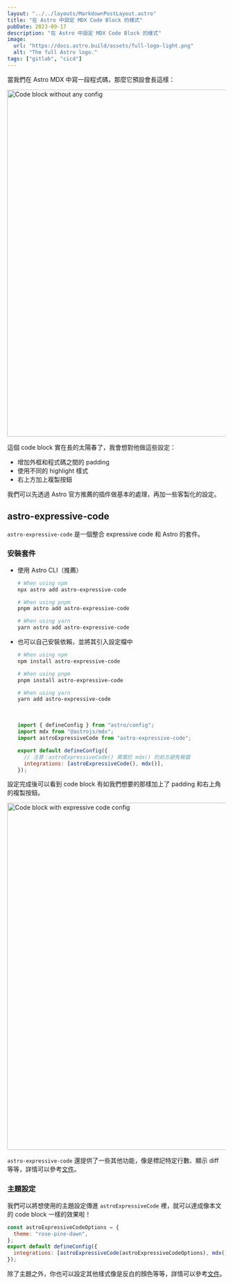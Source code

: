 ```yaml
---
layout: "../../layouts/MarkdownPostLayout.astro"
title: "在 Astro 中設定 MDX Code Block 的樣式"
pubDate: 2023-09-17
description: "在 Astro 中設定 MDX Code Block 的樣式"
image:
  url: "https://docs.astro.build/assets/full-logo-light.png"
  alt: "The full Astro logo."
tags: ["gitlab", "cicd"]
---
```



當我們在 Astro MDX 中寫一段程式碼，那麼它預設會長這樣：

<Image src={astroCodeBlock1} width="800" alt="Code block without any config" />

這個 code block 實在長的太陽春了，我會想對他做這些設定：

- 增加外框和程式碼之間的 padding
- 使用不同的 highlight 樣式
- 右上方加上複製按鈕

我們可以先透過 Astro 官方推薦的插件做基本的處理，再加一些客製化的設定。

## astro-expressive-code

`astro-expressive-code` 是一個整合 expressive code 和 Astro 的套件。

### 安裝套件

- 使用 Astro CLI（推薦）

  ```bash
  # When using npm
  npx astro add astro-expressive-code

  # When using pnpm
  pnpm astro add astro-expressive-code

  # When using yarn
  yarn astro add astro-expressive-code
  ```

- 也可以自己安裝依賴，並將其引入設定檔中

  ```bash
  # When using npm
  npm install astro-expressive-code

  # When using pnpm
  pnpm install astro-expressive-code

  # When using yarn
  yarn add astro-expressive-code
  ```

  <br />

  ```js title="astro.config.mjs"
  import { defineConfig } from "astro/config";
  import mdx from "@astrojs/mdx";
  import astroExpressiveCode from "astro-expressive-code";

  export default defineConfig({
    // 注意：astroExpressiveCode() 需置於 mdx() 的前方避免報錯
    integrations: [astroExpressiveCode(), mdx()],
  });
  ```

設定完成後可以看到 code block 有如我們想要的那樣加上了 padding 和右上角的複製按鈕。

<Image
  src={astroCodeBlock2}
  width="800"
  alt="Code block with expressive code config"
/>

`astro-expressive-code` 還提供了一些其他功能，像是標記特定行數、顯示 diff 等等，詳情可以參考[文件](https://github.com/expressive-code/expressive-code/blob/main/packages/%40expressive-code/plugin-text-markers/README.md#usage-in-markdown--mdx-documents)。

### 主題設定

我們可以將想使用的主題設定傳進 `astroExpressiveCode` 裡，就可以達成像本文的 code block 一樣的效果啦！

```js title="astro.config.mjs"
const astroExpressiveCodeOptions = {
  theme: "rose-pine-dawn",
};
export default defineConfig({
  integrations: [astroExpressiveCode(astroExpressiveCodeOptions), mdx()],
});
```

除了主題之外，你也可以設定其他樣式像是反白的顏色等等，詳情可以參考[文件](https://github.com/expressive-code/expressive-code/blob/main/packages/astro-expressive-code/README.md#configuration)。
